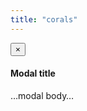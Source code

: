 ```yaml
---
title: "corals"
---
```


<div id="scene"></div>

<script>
var svg = "corals.svgz";
var svg_path = "svg/corals.svgz";
var svg_elements_csv = "svg_elements.csv";
</script>

<script src="libs/d3-infographiq.js" type="text/javascript"></script>

<!-- Modal -->
<div class="modal fade" id="myModal" tabindex="-1" role="dialog" aria-labelledby="myModalLabel">
  <div class="modal-dialog" role="document">
  <div class="modal-content">
  <div class="modal-header">
  <button type="button" class="close" data-dismiss="modal" aria-label="Close"><span aria-hidden="true">&times;</span></button>
  <h4 class="modal-title" id="myModalLabel">Modal title</h4>
  </div>
  <div class="modal-body">
  ...modal body...
  </div>
  </div>
  </div>
</div>

<script>
$('#myModal').on('show.bs.modal', function (e) {
  var link = $(e.relatedTarget);
  $(this).find(".modal-title").text(link.data("title"));
  $(this).find(".modal-body").html('<iframe frameborder="0" width="100%" height="850" src="URL">'.replace('URL',link.attr("href")))
})
</script>

